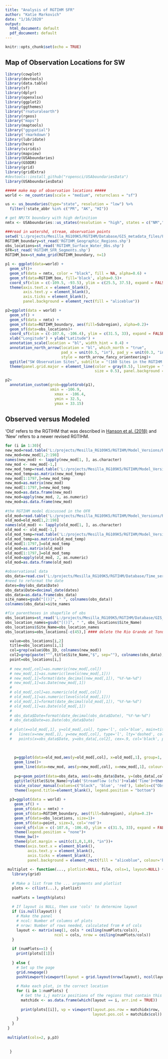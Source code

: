 ```yaml
---
title: "Analysis of RGTIHM SFR"
author: "Katie Markovich"
date: "1/16/2020"
output:
  html_document: default
  pdf_document: default
---
```


```r
knitr::opts_chunk$set(echo = TRUE)
```


## Map of Observation Locations for SW

```r
library(cowplot)
library(devtools)
library(data.table)
library(sf)
library(dplyr)
library(openxlsx)
library(ggplot2)
library(ggthemes)
library("rnaturalearth")
library(rgeos)
library("maps")
library(maptools)
library("ggspatial")
library('rmarkdown')
library(lubridate)
library(here)
library(viridis)
library(mapview)
library(USAboundaries)
library(GSODR)
library(grid)
library(gridExtra)
#devtools::install_github("ropensci/USAboundariesData")
library(USAboundariesData)

##### make map of observation locations #####
world <- ne_countries(scale = "medium", returnclass = "sf")

us <- us_boundaries(type="state", resolution = "low") %>% 
  filter(!state_abbr %in% c("PR", "AK", "HI"))

# get NM/TX boundary with high definition
nmtx <- USAboundaries::us_states(resolution = "high", states = c("NM","TX"))

###read in watershd, stream, observation points
setwd('L:/projects/Mesilla_RG109K5/RGTIHM/Database/GIS_metadata_files/For_ScienceBase/GIS_Files/')
RGTIHM_boundary=st_read('RGTIHM_Geographic_Regions.shp')
obs_locations=st_read('RGTIHM_Surface_Water_Obs.shp')
SFR=st_read('RGTIHM_SFR_Segments.shp')
RGTIHM_box=st_make_grid(RGTIHM_boundary, n=1)

p1 <- ggplot(data=world) + 
  geom_sf()+
  geom_sf(data = nmtx, color = "black", fill = NA, alpha=0.6) +
  geom_sf(data=RGTIHM_box, fill='black', alpha=0.5)+
  coord_sf(xlim = c(-109.5, -93.5), ylim = c(25.5, 37.5), expand = FALSE)+
  theme(axis.text.x = element_blank(),
        axis.text.y = element_blank(),
        axis.ticks = element_blank(),
        panel.background = element_rect(fill = "aliceblue"))

p2=ggplot(data = world) +
  geom_sf() +
  geom_sf(data = nmtx) + 
  geom_sf(data=RGTIHM_boundary, aes(fill=Subregion), alpha=0.2)+
  geom_sf(data=obs_locations)+
  coord_sf(xlim = c(-107.6, -106.4), ylim = c(31.5, 33), expand = FALSE)+
  xlab("Longitude") + ylab("Latitude") +
  annotation_scale(location = "bl", width_hint = 0.4) +
  annotation_north_arrow(location = "bl", which_north = "true", 
                         pad_x = unit(0.5, "in"), pad_y = unit(0.3, "in"),
                         style = north_arrow_fancy_orienteering)+
  ggtitle("SW Observation Sites", subtitle = "(160 Sites in the RGTIHM Model Boundary)") +
  theme(panel.grid.major = element_line(color = gray(0.5), linetype = "dashed", 
                                        size = 0.5), panel.background = element_rect(fill = "aliceblue"))

p2+
  annotation_custom(grob=ggplotGrob(p1),
                    xmin = -106.9,
                      xmax = -106.4,
                      ymin = 32.5,
                      ymax = 33.15)
```

## Observed versus Modeled 

'Old' refers to the RGTIHM that was described in [Hanson et al. (2018)](https://doi.org/10.3133/ofr20181091) and 'New' refers to a newer revised RGTIHM.

```r
for (i in 1:30){
new_mod=read.table('L:/projects/Mesilla_RG109K5/RGTIHM/Model_Versions/RGTIHM_TXCIR/TR_C_2_loose_newEXE/output/hyd_RGTIHM.otf', nrows = 1)
new_mod=new_mod[1,2:198]
names(new_mod) <- lapply(new_mod[1, ], as.character)
new_mod <- new_mod[-1,] 
new_mod_temp=read.table('L:/projects/Mesilla_RG109K5/RGTIHM/Model_Versions/RGTIHM_TXCIR/TR_C_2_loose_newEXE/output/hyd_RGTIHM.otf', skip = 1, stringsAsFactors = FALSE)
new_mod_temp=as.matrix(new_mod_temp)
new_mod[1:1797,]=new_mod_temp
new_mod=as.matrix(new_mod)
new_mod[1:1797,]=new_mod_temp
new_mod=as.data.frame(new_mod)
new_mod=apply(new_mod, 2, as.numeric)
new_mod=as.data.frame(new_mod)
 
#the RGTIHM model discussed in the OFR 
old_mod=read.table('L:/projects/Mesilla_RG109K5/RGTIHM/Model_Versions/Revised_Release_09242018/NMWSC_Review/RGTIHM/output/hyd_RGTIHM.otf', nrows = 1, stringsAsFactors = FALSE)
old_mod=old_mod[1,2:198]
names(old_mod) <- lapply(old_mod[1, ], as.character)
old_mod <- old_mod[-1,] 
old_mod_temp=read.table('L:/projects/Mesilla_RG109K5/RGTIHM/Model_Versions/Revised_Release_09242018/NMWSC_Review/RGTIHM/output/hyd_RGTIHM.otf', skip = 1, stringsAsFactors = FALSE)
old_mod_temp=as.matrix(old_mod_temp)
old_mod[1:1797,]=old_mod_temp
old_mod=as.matrix(old_mod)
old_mod[1:1797,]=old_mod_temp
old_mod=apply(old_mod, 2, as.numeric)
old_mod=as.data.frame(old_mod)

#observational data
obs_data=read.csv('L:/projects/Mesilla_RG109K5/RGTIHM/Database/Time_series_metadata_files/v2/RGTIHM_Surface-Water_Flow_Observations.csv', check.names = FALSE, stringsAsFactors = FALSE)
#need to reformat the date
dates=dmy(obs_data$Date)
obs_data$Date=decimal_date(dates)
obs_data=as.data.frame(obs_data)
site_names=gsub("[()]", " ", colnames(obs_data))
colnames(obs_data)=site_names

#fix parentheses in shapefile of obs
obs_locations=st_read('L:/projects/Mesilla_RG109K5/RGTIHM/Database/GIS_metadata_files/For_ScienceBase/GIS_Files/RGTIHM_Surface_Water_Obs.shp')
obs_location_names=gsub("[()]", " ", obs_locations$Site_Name)
obs_locations$Site_Name=obs_location_names
obs_locations=obs_locations[-c(45),] #### delete the Rio Grande at Tonuco/Hayner bridge because model results don't have it

  value=obs_locations[i,2]
  title=obs_locations[i,1]
  col=grep(value$Obs_ID, colnames(new_mod))
  col2=grep(paste("^",title$Site_Name,"$", sep=""), colnames(obs_data), useBytes = TRUE)
  point=obs_locations[i,]
  
  # new_mod[,col]=as.numeric(new_mod[,col])
  # new_mod[,1]=as.numeric(levels(new_mod[,1]))
  # new_mod[,1]=format(date_decimal(new_mod[,1]), "%Y-%m-%d")
  # new_mod[,1]=as.Date(new_mod[,1])
  # 
  # old_mod[,col]=as.numeric(old_mod[,col])
  # old_mod[,1]=as.numeric(levels(old_mod[,1]))
  # old_mod[,1]=format(date_decimal(old_mod[,1]), "%Y-%m-%d")
  # old_mod[,1]=as.Date(old_mod[,1])
  # 
  # obs_data$Date=format(date_decimal(obs_data$Date), "%Y-%m-%d")
  # obs_data$Date=as.Date(obs_data$Date)
  
  # plot(x=old_mod[,1], y=old_mod[,col], type='l', col='blue', main=title$Site_Name, ylab=c('Streamflow (cubic feet per day)'), xlab=c('Time'))
  #   lines(x=new_mod[,1], y=new_mod[,col], type='l', lty='dashed', col='red')
  #   points(x=obs_data$Date, y=obs_data[,col2], cex=.9, col='black', pch=19)
    
    
    
    p=ggplot(data=old_mod,aes(y=old_mod[,col], x=old_mod[,1], group=1, colour='blue'))+
    geom_line()+
    geom_line(data=new_mod, aes(y=new_mod[,col], x=new_mod[,1], colour='red'), linetype='dashed')
    
    p=p+geom_point(data=obs_data, aes(x=obs_data$Date, y=(obs_data[,col2]),colour='black'))+
    ggtitle(title$Site_Name)+ylab('Streamflow (cfs)')+xlab('Time')+theme_bw()+scale_y_log10()+
    scale_colour_manual(values=c("black", 'blue', 'red'), labels=c("Observations", "Old RGTIHM", "New RGTIHM"))+
    theme(legend.title=element_blank(), legend.position = "bottom")
 
  p3=ggplot(data = world) +
    geom_sf() +
    geom_sf(data = nmtx) + 
    geom_sf(data=RGTIHM_boundary, aes(fill=Subregion), alpha=0.2)+
    geom_sf(data=obs_locations, size=1)+
    geom_sf(data=point, size=3, col='red')+
    coord_sf(xlim = c(-107.6, -106.4), ylim = c(31.5, 33), expand = FALSE)+
    theme(legend.position = "none")+
    theme_bw()+
    theme(plot.margin = unit(c(1,0,1,0), "in"))+
    theme(axis.text.x = element_blank(),
          axis.text.y = element_blank(),
          axis.ticks = element_blank(),
          panel.background = element_rect(fill = "aliceblue", colour='black', size=2))  
 
 multiplot <- function(..., plotlist=NULL, file, cols=1, layout=NULL) {
   library(grid)
   
   # Make a list from the ... arguments and plotlist
   plots <- c(list(...), plotlist)
   
   numPlots = length(plots)
   
   # If layout is NULL, then use 'cols' to determine layout
   if (is.null(layout)) {
     # Make the panel
     # ncol: Number of columns of plots
     # nrow: Number of rows needed, calculated from # of cols
     layout <- matrix(seq(1, cols * ceiling(numPlots/cols)),
                      ncol = cols, nrow = ceiling(numPlots/cols))
   }
   
   if (numPlots==1) {
     print(plots[[1]])
     
   } else {
     # Set up the page
     grid.newpage()
     pushViewport(viewport(layout = grid.layout(nrow(layout), ncol(layout))))
     
     # Make each plot, in the correct location
     for (i in 1:numPlots) {
       # Get the i,j matrix positions of the regions that contain this subplot
       matchidx <- as.data.frame(which(layout == i, arr.ind = TRUE))
       
       print(plots[[i]], vp = viewport(layout.pos.row = matchidx$row,
                                       layout.pos.col = matchidx$col))
     }
   }
 }
 
 multiplot(cols=2, p,p3)
 
 
  }
```

